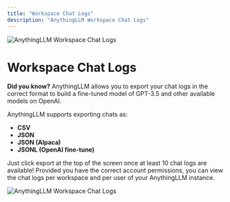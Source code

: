 ```yaml
---
title: "Workspace Chat Logs"
description: "AnythingLLM Workspace Chat Logs"
---
```



<Image
  src="/images/features/chat-logs/thumbnail.png" 
  height={1080} 
  width={1920} 
  quality={100}
  alt="AnythingLLM Workspace Chat Logs"
/>

# Workspace Chat Logs

**Did you know?** AnythingLLM allows you to export your chat logs in the correct format to build a fine-tuned model of GPT-3.5 and other available models on OpenAI.

AnythingLLM supports exporting chats as:

- **CSV**
- **JSON**
- **JSON (Alpaca)**
- **JSONL (OpenAI fine-tune)**

Just click export at the top of the screen once at least 10 chat logs are available! Provided you have the correct account permissions, you can view the chat logs per workspace and per user of your AnythingLLM instance.

<Image
  src="/images/features/chat-logs/workspace-chat.png" 
  height={1080} 
  width={1920} 
  quality={100}
  alt="AnythingLLM Workspace Chat Logs"
/>
